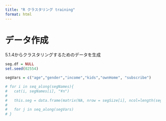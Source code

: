 ```yaml
---
title: "R クラスタリング training"
format: html
---
```


# データ作成

5.1.4からクラスタリングするためのデータを生成

```r
seg.df = NULL
set.seed(02554)

segVars = c("age","gender","income","kids","ownHome", "subscribe")

# for i in seq_along(segNames){
#   cat(i, segNames[i], "¥n")
#   
#   this.seg = data.frame(matrix(NA, nrow = segSize[i], ncol=length(segVars)))
#   
#   for j in seq_along(segVars)
# }

```

